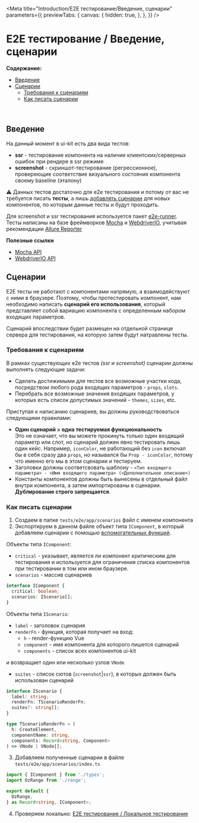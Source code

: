 
<Meta title="Introduction/E2E тестирование/Введение, сценарии"
      parameters={{
        previewTabs: {
          canvas: {
            hidden: true,
          },
        },
      }} />

# E2E тестирование / Введение, сценарии

**Содержание:**
+ [Введение](#введение)
+ [Сценарии](#сценарии)
  * [Требования к сценариям](#требования-к-сценариям)
  * [Как писать сценарии](#как-писать-сценарии)

<br/>

## Введение

На данный момент в ui-kit есть два вида тестов:
* **ssr** - тестирование компонента на наличие клиентских/серверных ошибок при рендере в ssr режиме
* **screenshot** - скриншот-тестирование (регрессионное), проверяющие соответствие визуального состояния компонента
своему baseline (эталону)

⚠️ Данных тестов достаточно для e2e тестирования и потому от вас не требуется писать **тесты**, а лишь
[добавлять сценарии](#сценарии) для новых компонентов, по которым данные тесты и будут проходить.

Для screenshot и ssr тестирования используется пакет [e2e-runner](https://gitlab.ozon.ru/bx-fe/platform/libraries/e2e-runner).
Тесты написаны на базе фреймворков [Mocha](https://mochajs.org/) и [WebdriverIO](https://webdriver.io/), учитывая
рекомендации [Allure Reporter](#отчеты)

**Полезные ссылки**
* [Mocha API](https://mochajs.org/#getting-started)
* [WebdriverIO API](https://webdriver.io/docs/api)

## Сценарии

E2E тесты не работают с компонентами напрямую, а взаимодействуют с ними в браузере. Поэтому, чтобы протестировать
компонент, нам необходимо написать **сценарий его использования**, который представляет собой вариацию компонента с
определенным набором входящих параметров.

Сценарий впоследствии будет размещен на отдельной странице сервера для тестирования, на которую затем будут
натравлены тесты.

### Требования к сценариям

В рамках существующих e2e тестов *(ssr и screenshot)* сценарии должны выполнять следующие задачи:
+ Сделать достижимыми для тестов все возможные участки кода, посредством любого рода входящих параметров -
`props`, `slots`.
+ Перебрать все возможные значения входящих параметров, у которых есть список допустимых значений - `themes`, `sizes`, etc.

Приступая к написанию сценариев, вы должны руководствоваться следующими правилами:
* **Один сценарий = одна тестируемая функциональность**<br/>
Это не означает, что вы можете прокинуть только один входящий параметр или слот, но сценарий должен явно тестировать
лишь один кейс. Например, `iconColor`, не работающий без `icon` включал бы в себя сразу два `props`, но назывался бы
`Prop - iconColor`, потому что именно его мы в этом сценарии и тестируем.
* Заголовки должны соответсвовать шаблону -
`<Тип входящего параметра> - <Имя входящего параметра> (<Дополнительное описание>)`
* Константы компонентов должны быть вынесены в отдельный файл внутри компонента, а затем импортированы
в сценарии. <br/>
**Дублирование строго запрещается**.

### Как писать сценарии

1. Создаем в папке `tests/e2e/app/scenarios` файл с именем компонента
2. Экспортируем в данном файле объект типа `IComponent`, в который добавляем сценарии с помощью
[вспомогательных функций](#вспомогательные-функции).

Объекты типа `IComponent`:
* `critical` - указывает, является ли компонент критическим для тестирования и используется для ограничения списка
компонентов при тестировании в том или ином браузере.
* `scenarios` - массив сценариев

```ts
interface IComponent {
  critical: boolean;
  scenarios: IScenario[];
}
```

Объекты типа `IScenario`:
* `label` - заголовок сценария
* `renderFn` - функция, которая получает на вход:
  * `h` - render-функцию Vue
  * `component` - имя компонента для которого пишется сценарий
  * `components` - список всех компонентов ui-kit

и возвращает один или несколько узлов `VNode`
* `suites` - список сютов (`screenshot`|`ssr`), в которых должен быть использован сценарий

```ts
interface IScenario {
  label: string;
  renderFn: TScenarioRenderFn;
  suites?: string[];
}

type TScenarioRenderFn = (
  h: CreateElement,
  componentName: string,
  components: Record<string, Component>
) => VNode | VNode[];
```

3. Добавляем полученные сценарии в файле `tests/e2e/app/scenarios/index.ts`

```ts
import { IComponent } from './types';
import OzRange from './range';

export default {
  OzRange,
} as Record<string, IComponent>;
```

4. Проверяем локально: [E2E тестирование / Локальное тестирование](./?path=/docs/introduction-e2e-тестирование-локальное-тестирование--page)
